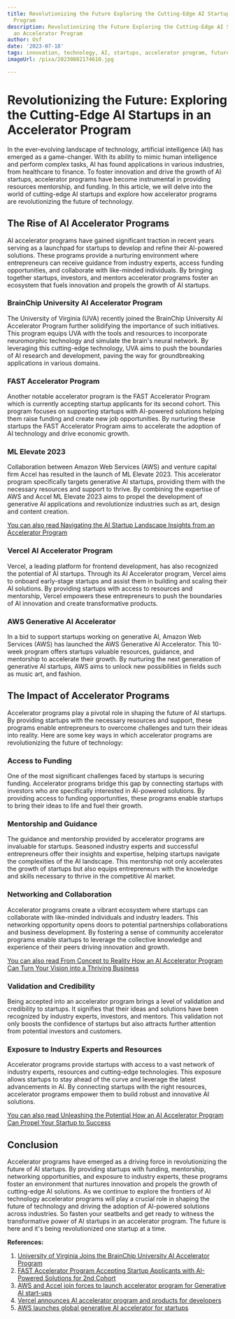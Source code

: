 ```yaml
---
title: Revolutionizing the Future Exploring the Cutting-Edge AI Startups in an Accelerator
  Program
description: Revolutionizing the Future Exploring the Cutting-Edge AI Startups in
  an Accelerator Program
author: Usf
date: '2023-07-18'
tags: innovation, technology, AI, startups, accelerator program, future, cutting-edge
imageUrl: /pixa/20230802174610.jpg

---
```

#  Revolutionizing the Future: Exploring the Cutting-Edge AI Startups in an Accelerator Program

In the ever-evolving  landscape of technology, artificial intelligence (AI) has  emerged as a game-changer. With its ability to  mimic human intelligence and  perform complex tasks, AI has found applications in various  industries,  from healthcare to  finance. To foster  innovation and drive the growth of AI  startups, accelerator programs have become  instrumental in  providing resources mentorship, and funding. In this article, we will delve into  the world of cutting-edge AI startups and explore how accelerator programs are revolutionizing the future  of technology.

## The Rise of AI Accelerator Programs

AI accelerator programs have gained significant traction in recent years serving as a launchpad for startups to develop and refine their AI-powered solutions. These programs provide a  nurturing environment where entrepreneurs  can receive guidance from industry experts, access funding opportunities, and collaborate with like-minded individuals. By bringing  together startups, investors, and mentors accelerator programs foster an ecosystem that fuels innovation and propels the growth of AI  startups.

### BrainChip University AI Accelerator Program

The  University of Virginia (UVA) recently joined the BrainChip University AI Accelerator Program further solidifying the  importance of such initiatives. This  program equips UVA with  the tools and resources to incorporate neuromorphic technology and simulate the brain's neural network. By leveraging this cutting-edge technology, UVA aims to push the  boundaries of AI research and development, paving the way for groundbreaking applications  in various domains.

### FAST Accelerator Program

Another notable accelerator  program is the  FAST Accelerator  Program which is currently accepting startup applicants for its second cohort. This program  focuses on supporting startups with AI-powered solutions helping them raise funding and create new  job  opportunities. By nurturing these startups the FAST Accelerator Program aims to  accelerate the adoption of AI technology and drive economic growth.

### ML Elevate 2023

Collaboration between Amazon Web Services (AWS) and venture  capital firm Accel has resulted in  the launch of ML Elevate 2023. This accelerator  program  specifically targets generative AI startups, providing them with the necessary resources and support to thrive. By combining the expertise of AWS and Accel ML Elevate 2023 aims to  propel the development of generative AI applications and revolutionize industries such as art,  design and content creation.

[You can  also read Navigating the AI Startup Landscape Insights from an Accelerator Program](Navigating%20the%20AI%20Startup%20Landscape%20Insights%20from%20an%20Accelerator%20Program)


###  Vercel AI  Accelerator Program

Vercel, a leading platform  for frontend development, has also recognized the potential of AI startups. Through its AI Accelerator program, Vercel aims to onboard early-stage startups and assist  them  in building and scaling their AI  solutions. By providing startups with access to resources and  mentorship,  Vercel empowers these entrepreneurs to push  the boundaries of AI innovation and create transformative  products.

### AWS Generative  AI Accelerator

In  a bid to support startups working on generative AI,  Amazon Web  Services  (AWS) has  launched the AWS Generative  AI Accelerator. This 10-week program offers startups valuable resources, guidance,  and mentorship to accelerate  their growth. By nurturing the next generation of generative AI startups, AWS  aims to  unlock new possibilities in fields such as music art, and fashion.

## The Impact of  Accelerator Programs

Accelerator programs play a pivotal role in shaping the future of AI startups. By providing startups with  the necessary resources and support, these programs enable entrepreneurs to overcome challenges and turn their ideas into reality. Here are some key ways in which accelerator programs are revolutionizing the  future of technology:

### Access to Funding

One of the most significant challenges faced by  startups is  securing funding. Accelerator programs bridge this gap by connecting startups with investors who are specifically interested in  AI-powered solutions. By providing access to funding opportunities, these programs enable startups to bring their ideas to life and fuel their growth.

### Mentorship  and Guidance

The guidance and mentorship provided  by accelerator programs are invaluable for startups. Seasoned industry experts  and successful  entrepreneurs offer their insights and expertise, helping startups navigate the complexities of the AI landscape. This mentorship not only accelerates the growth of startups but  also equips entrepreneurs  with the  knowledge  and skills necessary  to thrive in the competitive AI market.

### Networking and Collaboration

Accelerator programs  create a vibrant ecosystem where startups can collaborate with  like-minded individuals and industry leaders. This networking opportunity opens doors to potential partnerships collaborations and business development. By fostering a sense of community accelerator programs enable startups to leverage the collective knowledge and experience of their peers driving innovation and growth.

[You can also read From Concept to Reality How an AI Accelerator Program Can Turn Your Vision into a Thriving Business](From%20Concept%20to%20Reality%20How%20an%20AI%20Accelerator%20Program%20Can%20Turn%20Your%20Vision%20into%20a%20Thriving%20Business)


### Validation and Credibility

Being accepted into an accelerator program brings a  level of validation  and credibility to startups.  It signifies that their  ideas and solutions have been recognized by industry experts, investors, and mentors. This validation not only boosts the  confidence of startups but also attracts further  attention from potential investors and customers.

### Exposure  to Industry Experts and Resources

Accelerator programs provide startups with access to a vast network of industry experts, resources and  cutting-edge technologies. This exposure allows startups  to stay ahead of the curve and  leverage the latest advancements  in AI. By connecting startups with the right  resources, accelerator programs empower them to build robust and  innovative AI solutions.

[You  can also read Unleashing the Potential How an AI Accelerator Program Can Propel  Your Startup to Success](Unleashing%20the%20Potential%20How%20an%20AI%20Accelerator%20Program%20Can%20Propel%20Your%20Startup%20to%20Success)


## Conclusion

Accelerator programs have emerged as a driving force in revolutionizing the future of AI startups. By providing startups with  funding, mentorship,  networking opportunities, and exposure to industry experts, these programs foster an environment that nurtures innovation and propels the growth of  cutting-edge AI solutions. As we continue to explore the frontiers of AI technology accelerator programs will play a crucial role in shaping the future of technology and driving the adoption of  AI-powered solutions across industries. So fasten your seatbelts and get ready to witness the transformative power of AI startups in  an accelerator program. The  future is here and it's being revolutionized one startup at a time.

**References:**

1. [University of Virginia Joins  the BrainChip  University AI Accelerator Program](https://www.businesswire.com/news/home/20230801566449/en/University-of-Virginia-Joins-the-BrainChip-University-AI-Accelerator-Program)
2. [FAST Accelerator  Program Accepting Startup Applicants with AI-Powered  Solutions for 2nd Cohort](https://www.prnewswire.com/news-releases/fast-accelerator-program-accepting-startup-applicants-with-ai-powered-solutions-for-2nd-cohort-301870276.html)
3. [AWS and Accel join forces to launch accelerator program for  Generative AI start-ups](https://www.businesstoday.in/entrepreneurship/start-up/story/aws-and-accel-join-forces-to-launch-accelerator-program-for-generative-ai-start-ups-392088-2023-07-31)
4. [Vercel announces AI accelerator program and products for developers](https://siliconangle.com/2023/06/14/vercel-announces-ai-accelerator-program-products-developers/)
5. [AWS launches global generative AI accelerator for startups](https://aws.amazon.com/blogs/startups/aws-launches-global-generative-ai-accelerator-for-startups/)